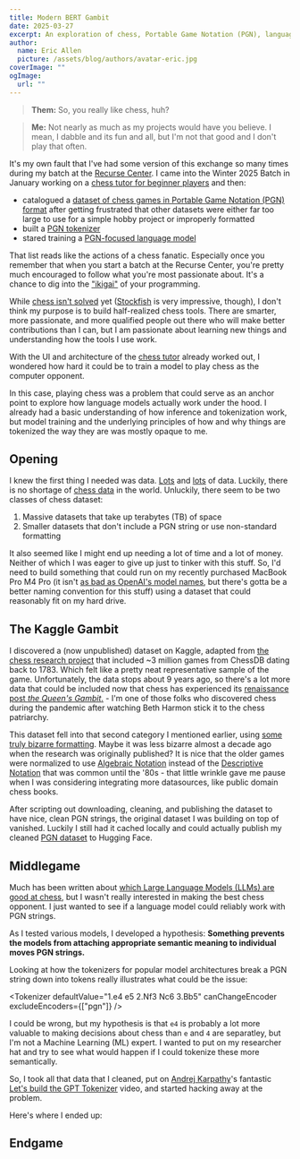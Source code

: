```yaml
---
title: Modern BERT Gambit
date: 2025-03-27
excerpt: An exploration of chess, Portable Game Notation (PGN), language models, and tokens.
author:
  name: Eric Allen
  picture: /assets/blog/authors/avatar-eric.jpg
coverImage: ""
ogImage:
  url: ""
---
```



> **Them:** So, you really like chess, huh?

> **Me:** Not nearly as much as my projects would have you believe. I mean, I dabble and its fun and all, but I'm not that good and I don't play that often.

It's my own fault that I've had some version of this exchange so many times during my batch at the [Recurse Center](https://www.recurse.com). I came into the Winter 2025 Batch in January working on a [chess tutor for beginner players](https://interwebalchemy.com/posts/building-a-chess-tutor/) and then:

- catalogued a [dataset of chess games in Portable Game Notation (PGN) format](https://huggingface.co/datasets/InterwebAlchemy/pgn-dataset) after getting frustrated that other datasets were either far too large to use for a simple hobby project or improperly formatted
- built a [PGN tokenizer](https://github.com/DVDAGames/pgn-tokenizer)
- stared training a [PGN-focused language model](https://github.com/DVDAGames/kn1ght)

That list reads like the actions of a chess fanatic. Especially once you remember that when you start a batch at the Recurse Center, you're pretty much encouraged to follow what you're most passionate about. It's a chance to dig into the ["ikigai"](https://positivepsychology.com/ikigai/) of your programming.

While [chess isn't solved](https://en.wikipedia.org/wiki/Solving_chess) yet ([Stockfish](https://stockfishchess.org/) is very impressive, though), I don't think my purpose is to build half-realized chess tools. There are smarter, more passionate, and more qualified people out there who will make better contributions than I can, but I am passionate about learning new things and understanding how the tools I use work.

With the UI and architecture of the [chess tutor](https://github.com/DVDAGames/chess-tutor) already worked out, I wondered how hard it could be to train a model to play chess as the computer opponent.

In this case, playing chess was a problem that could serve as an anchor point to explore how language models actually work under the hood. I already had a basic understanding of how inference and tokenization work, but model training and the underlying principles of how and why things are tokenized the way they are was mostly opaque to me.

## Opening

I knew the first thing I needed was data. [Lots](https://www.educatingsilicon.com/2024/05/09/how-much-llm-training-data-is-there-in-the-limit/) and [lots](https://towardsdatascience.com/how-to-build-an-llm-from-scratch-8c477768f1f9/) of data. Luckily, there is no shortage of [chess data](https://huggingface.co/datasets/Lichess/standard-chess-games) in the world. Unluckily, there seem to be two classes of chess dataset:

1. Massive datasets that take up terabytes (TB) of space
2. Smaller datasets that don't include a PGN string or use non-standard formatting

It also seemed like I might end up needing a lot of time and a lot of money. Neither of which I was eager to give up just to tinker with this stuff. So, I'd need to build something that could run on my recently purchased MacBook Pro M4 Pro (it isn't [as bad as OpenAI's model names](https://smartbranding.com/whats-in-a-name-tackling-ais-identity-crisis-in-openais-o1-era/), but there's gotta be a better naming convention for this stuff) using a dataset that could reasonably fit on my hard drive.

## The Kaggle Gambit

I discovered a (now unpublished) dataset on Kaggle, adapted from [the chess research project](https://chess-research-project.readthedocs.io/en/latest/) that included ~3 million games from ChessDB dating back to 1783. Which felt like a pretty neat representative sample of the game. Unfortunately, the data stops about 9 years ago, so there's a lot more data that could be included now that chess has experienced its [renaissance post _the Queen's Gambit_.](https://www.theguardian.com/sport/2020/nov/29/chess-world-hails-queens-gambit-fuelled-boom) - I'm one of those folks who discovered chess during the pandemic after watching Beth Harmon stick it to the chess patriarchy.

This dataset fell into that second category I mentioned earlier, using [some truly bizarre formatting](https://chess-research-project.readthedocs.io/en/latest/#description-of-the-simplified-format). Maybe it was less bizarre almost a decade ago when the research was originally published? It is nice that the older games were normalized to use [Algebraic Notation](<https://en.wikipedia.org/wiki/Algebraic_notation_(chess)>) instead of the [Descriptive Notation](https://en.wikipedia.org/wiki/Descriptive_notation) that was common until the '80s - that little wrinkle gave me pause when I was considering integrating more datasources, like public domain chess books.

After scripting out downloading, cleaning, and publishing the dataset to have nice, clean PGN strings, the original dataset I was building on top of vanished. Luckily I still had it cached locally and could actually publish my cleaned [PGN dataset](https://huggingface.co/datasets/InterwebAlchemy/pgn-dataset) to Hugging Face.

## Middlegame

Much has been written about [which Large Language Models (LLMs) are good at chess](https://interwebalchemy.com/posts/building-a-chess-tutor/#generative-chess), but I wasn't really interested in making the best chess opponent. I just wanted to see if a language model could reliably work with PGN strings.

As I tested various models, I developed a hypothesis: **Something prevents the models from attaching appropriate semantic meaning to individual moves PGN strings.**

Looking at how the tokenizers for popular model architectures break a PGN string down into tokens really illustrates what could be the issue:

<Tokenizer
  defaultValue="1.e4 e5 2.Nf3 Nc6 3.Bb5"
  canChangeEncoder
  excludeEncoders={["pgn"]}
/>

I could be wrong, but my hypothesis is that `e4` is probably a lot more valuable to making decisions about chess than `e` and `4` are separatley, but I'm not a Machine Learning (ML) expert. I wanted to put on my researcher hat and try to see what would happen if I could tokenize these more semantically.

So, I took all that data that I cleaned, put on [Andrej Karpathy](https://karpathy.ai/)'s fantastic [Let's build the GPT Tokenizer](https://youtu.be/zduSFxRajkE) video, and started hacking away at the problem.

Here's where I ended up:

<Tokenizer defaultValue="1.e4 e5 2.Nf3 Nc6 3.Bb5" defaultEncoder="pgn" />

## Endgame
